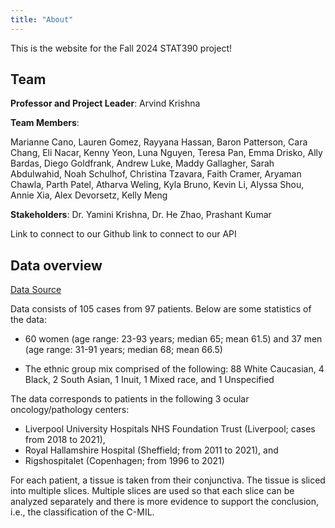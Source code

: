 ```yaml
---
title: "About"
---
```


This is the website for the Fall 2024 STAT390 project!

## Team

**Professor and Project Leader**: Arvind Krishna

**Team Members**:

Marianne Cano, Lauren Gomez, Rayyana Hassan, Baron Patterson, Cara Chang, Eli Nacar, Kenny Yeon, Luna Nguyen, Teresa Pan, Emma Drisko, Ally Bardas, Diego Goldfrank, Andrew Luke, Maddy Gallagher, Sarah Abdulwahid, Noah Schulhof, Christina Tzavara, Faith Cramer, Aryaman Chawla, Parth Patel, Atharva Weling, Kyla Bruno, Kevin Li, Alyssa Shou, Annie Xia, Alex Devorsetz, Kelly Meng

**Stakeholders**: Dr. Yamini Krishna, Dr. He Zhao, Prashant Kumar

Link to connect to our Github
link to connect to our API


## Data overview

[Data Source](https://www.sciencedirect.com/science/article/pii/S0023683723002246)

Data consists of 105 cases from 97 patients. Below are some statistics of the data:

- 60 women (age range: 23-93 years; median 65; mean 61.5) and 37 men (age range:
31-91 years; median 68; mean 66.5)

- The ethnic group mix comprised of the following: 88 White Caucasian, 4 Black, 2
South Asian, 1 Inuit, 1 Mixed race, and 1 Unspecified

The data corresponds to patients in the following 3 ocular oncology/pathology
centers:

- Liverpool University Hospitals NHS Foundation Trust (Liverpool; cases from
2018 to 2021),
- Royal Hallamshire Hospital (Sheffield; from 2011 to 2021), and
- Rigshospitalet (Copenhagen; from 1996 to 2021)


For each patient, a tissue is taken from their conjunctiva. The tissue is sliced into multiple slices. Multiple slices are used so that each slice can be analyzed separately and there is more evidence to support the conclusion,
i.e., the classification of the C-MIL.

